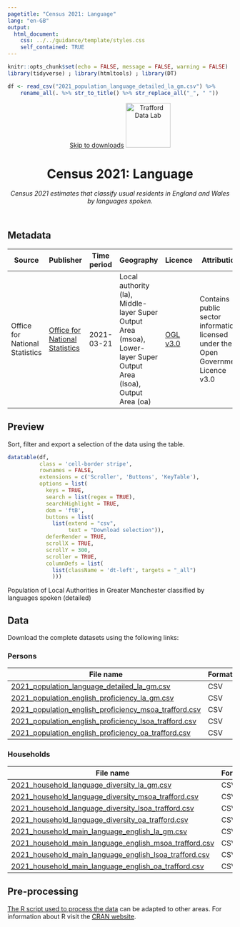 ```yaml
---
pagetitle: "Census 2021: Language"
lang: "en-GB"
output:
  html_document:
    css: ../../guidance/template/styles.css
    self_contained: TRUE
---
```


```r
knitr::opts_chunk$set(echo = FALSE, message = FALSE, warning = FALSE)
library(tidyverse) ; library(htmltools) ; library(DT) 

df <- read_csv("2021_population_language_detailed_la_gm.csv") %>%
    rename_all(. %>% str_to_title() %>% str_replace_all("_", " "))
```
<header>
<span id="a11yNav"><a href="#downloads" class="themeBlockDark">Skip to downloads</a></span>
<a href="https://www.trafforddatalab.io/data.html"><img src="https://www.trafforddatalab.io/assets/logo/trafforddatalab_logo.svg" alt="Trafford Data Lab" aria-label="Return to Trafford Data Lab data page" width="100" class="traffordDataLabLogo"/></a>

<h1>Census 2021: Language</h1>
*Census 2021 estimates that classify usual residents in England and Wales by languages spoken.*

</header>

<main>
<h2>Metadata</h2>

<table id="metadata" class="table table-condensed">
  <thead>
    <tr class="header">
      <th>Source</th>
      <th>Publisher</th>
      <th>Time period</th>
      <th>Geography</th>
      <th>Licence</th>
      <th>Attribution</th>
      <th>Last updated</th>
    </tr>
  </thead>
  <tr>
    <td>Office for National Statistics</td>
    <td><a href="https://www.ons.gov.uk/census" target="_blank">Office for National Statistics</a></td>
    <td><time datetime="2021-03-21">2021-03-21</time></td>
    <td>Local authority (la), Middle-layer Super Output Area (msoa), Lower-layer Super Output Area (lsoa), Output Area (oa)</td>
    <td><a href="http://www.nationalarchives.gov.uk/doc/open-government-licence/version/3/" target="_blank">OGL v3.0</a></td>
    <td>Contains public sector information licensed under the Open Government Licence v3.0</td>
    <td><time datetime="2022-12-07">2022-12-07</time></td>
  </tr>
</table>

<h2>Preview</h2>
Sort, filter and export a selection of the data using the table.

```r
datatable(df, 
          class = 'cell-border stripe',
          rownames = FALSE, 
          extensions = c('Scroller', 'Buttons', 'KeyTable'),
          options = list(
            keys = TRUE,
            search = list(regex = TRUE),
            searchHighlight = TRUE,
            dom = 'ftB',
            buttons = list(
              list(extend = "csv", 
                   text = "Download selection")),
            deferRender = TRUE,
            scrollX = TRUE,
            scrollY = 300,
            scroller = TRUE,
            columnDefs = list(
              list(className = 'dt-left', targets = "_all")
              )))
```
<div id="tableFooterTitle">Population of Local Authorities in Greater Manchester classified by languages spoken (detailed)</div>

<h2>Data</h2>
<span id ="downloads">Download the complete datasets using the following links:</span>

<h3>Persons</h3>
|File name |Format |
|---|---|
|[2021_population_language_detailed_la_gm.csv](2021_population_language_detailed_la_gm.csv) |CSV |
|[2021_population_english_proficiency_la_gm.csv](2021_population_english_proficiency_la_gm.csv) |CSV |
|[2021_population_english_proficiency_msoa_trafford.csv](2021_population_english_proficiency_msoa_trafford.csv) |CSV |
|[2021_population_english_proficiency_lsoa_trafford.csv](2021_population_english_proficiency_lsoa_trafford.csv) |CSV |
|[2021_population_english_proficiency_oa_trafford.csv](2021_population_english_proficiency_oa_trafford.csv) |CSV |

<h3>Households</h3>
|File name |Format |
|---|---|
|[2021_household_language_diversity_la_gm.csv](2021_household_language_diversity_la_gm.csv) |CSV |
|[2021_household_language_diversity_msoa_trafford.csv](2021_household_language_diversity_msoa_trafford.csv) |CSV |
|[2021_household_language_diversity_lsoa_trafford.csv](2021_household_language_diversity_lsoa_trafford.csv) |CSV |
|[2021_household_language_diversity_oa_trafford.csv](2021_household_language_diversity_oa_trafford.csv) |CSV |
|[2021_household_main_language_english_la_gm.csv](2021_household_main_language_english_la_gm.csv) |CSV |
|[2021_household_main_language_english_msoa_trafford.csv](2021_household_main_language_english_msoa_trafford.csv) |CSV |
|[2021_household_main_language_english_lsoa_trafford.csv](2021_household_main_language_english_lsoa_trafford.csv) |CSV |
|[2021_household_main_language_english_oa_trafford.csv](2021_household_main_language_english_oa_trafford.csv) |CSV |

<h2>Pre-processing</h2>
[The R script used to process the data](pre-processing.R) can be adapted to other areas. For information about R visit the <a href="https://cran.r-project.org" target="_blank">CRAN website</a>.

</main>

<script>
  // Fixes to dynamic elements created by DataTables to improve accessibility
  var removeElFn = setInterval(removeElement, 1000);
  
  function removeElement() {
    try {
      var el = document.getElementsByClassName("dataTables_scrollBody")[0].childNodes[0];
      el.removeChild(el.childNodes[0]); // Remove unwanted hidden text element from table - causing accessibility alert as it has no label
      
      el.parentNode.setAttribute('tabindex', '0');  // add attribute allowing keyboard users to access scrollable area
      
      clearInterval(removeElFn);  // cancel any further calls to this function as we have completed all actions
    }
    catch(e) {
      // form element 'el' doesn't exist yet so setInterval will call the function again until it does
    }
  }
</script>